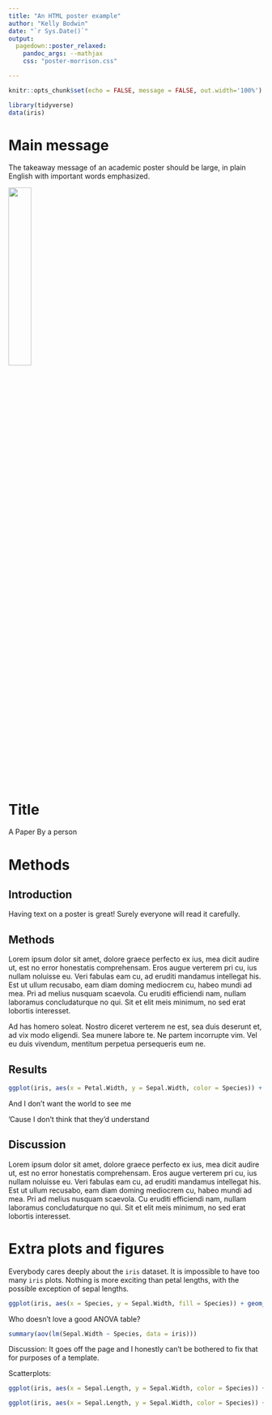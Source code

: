 ```yaml
---
title: "An HTML poster example"
author: "Kelly Bodwin"
date: "`r Sys.Date()`"
output:
  pagedown::poster_relaxed:
    pandoc_args: --mathjax
    css: "poster-morrison.css"

---
```


```r
knitr::opts_chunk$set(echo = FALSE, message = FALSE, out.width='100%') 

library(tidyverse)
data(iris)

```


Main message
===============================================================================
The [takeaway message]{.emph} of an academic poster should be [large]{.emph}, in [plain English]{.emph} with important words [emphasized]{.emph}.

<div position='absolute' bottom=0>
![](./qr_morrison.jpg){width=30%}
</div>

Title
===============================================================================
A Paper
By a person



Methods
===============================================================================

## Introduction

Having text on a poster is great!  Surely everyone will read it carefully.

## Methods

Lorem ipsum dolor sit amet, dolore graece perfecto ex ius, mea dicit audire ut, est no error honestatis comprehensam. Eros augue verterem pri cu, ius nullam noluisse eu. Veri fabulas eam cu, ad eruditi mandamus intellegat his. Est ut ullum recusabo, eam diam doming mediocrem cu, habeo mundi ad mea. Pri ad melius nusquam scaevola. Cu eruditi efficiendi nam, nullam laboramus concludaturque no qui. Sit et elit meis minimum, no sed erat lobortis interesset.

Ad has homero soleat. Nostro diceret verterem ne est, sea duis deserunt et, ad vix modo eligendi. Sea munere labore te. Ne partem incorrupte vim. Vel eu duis vivendum, mentitum perpetua persequeris eum ne.


## Results

```r
ggplot(iris, aes(x = Petal.Width, y = Sepal.Width, color = Species)) + geom_point() + stat_ellipse()
```


And I don't want the world to see me

'Cause I don't think that they'd understand

## Discussion

Lorem ipsum dolor sit amet, dolore graece perfecto ex ius, mea dicit audire ut, est no error honestatis comprehensam. Eros augue verterem pri cu, ius nullam noluisse eu. Veri fabulas eam cu, ad eruditi mandamus intellegat his. Est ut ullum recusabo, eam diam doming mediocrem cu, habeo mundi ad mea. Pri ad melius nusquam scaevola. Cu eruditi efficiendi nam, nullam laboramus concludaturque no qui. Sit et elit meis minimum, no sed erat lobortis interesset.


Extra plots and figures
================================================================================


Everybody cares deeply about the `iris` dataset.  It is impossible to have too many `iris` plots.  Nothing is more exciting than petal lengths, with the possible exception of sepal lengths.


```r

ggplot(iris, aes(x = Species, y = Sepal.Width, fill = Species)) + geom_boxplot() + ggtitle("Omg iris species are different!")

```

Who doesn't love a good ANOVA table?

```r

summary(aov(lm(Sepal.Width ~ Species, data = iris)))

```

Discussion:  It goes off the page and I honestly can't be bothered to fix that for purposes of a template.

Scatterplots:

```r

ggplot(iris, aes(x = Sepal.Length, y = Sepal.Width, color = Species)) + geom_point() + geom_smooth(method = "lm") + ggtitle("Species have different sepals shapes!")

ggplot(iris, aes(x = Sepal.Length, y = Sepal.Width, color = Species)) + geom_point() + geom_smooth(method = "lm") + ggtitle("Species have different petal shapes!")

```
